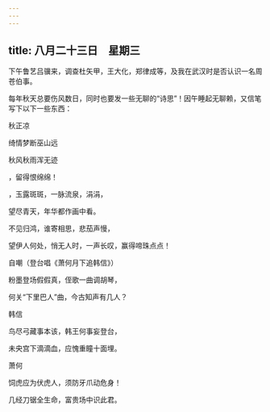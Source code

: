 ```yaml
---
---
---
```

title: 八月二十三日　星期三
---




下午鲁艺吕骥来，调查杜矢甲，王大化，郑律成等，及我在武汉时是否认识一名周苍伯事。

每年秋天总要伤风数日，同时也要发一些无聊的“诗思”！因午睡起无聊赖，又信笔写下以下一些东西：

秋正凉

绮情梦断巫山远

秋风秋雨浑无迹

，留得恨绵绵！

，玉露斑斑，一脉流泉，涓涓，

望尽青天，年华都作画中看。

不见归鸿，谁寄相思，悲茄声慢，

望伊人何处，悄无人时，一声长叹，赢得啼珠点点！

自嘲（登台唱《萧何月下追韩信》）

粉墨登场假假真，侄歌一曲调胡琴，

何关“下里巴人”曲，今古知声有几人？

韩信

鸟尽弓藏事本该，韩王何事妄登台，

未央宫下滴滴血，应愧重瞳十面埋。

萧何

饲虎应为伏虎人，须防牙爪动危身！

几经刀锯全生命，富贵场中识此君。